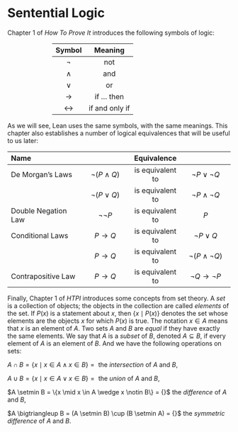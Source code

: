 # Sentential Logic

Chapter 1 of *How To Prove It* introduces the following symbols of logic:

::: {style="margin: 0% 20%"}
| Symbol | Meaning |
|:------:|:-------:|
| $\neg$ | not |
| $\wedge$ | and |
| $\vee$ | or |
| $\to$ | if ... then |
| $\leftrightarrow$ | if and only if |
:::

As we will see, Lean uses the same symbols, with the same meanings.  This chapter also establishes a number of logical equivalences that will be useful to us later:

::: {id="prop-laws"}
| Name | | Equivalence | |
|:---------|:-----:|:-----:|:-----:|
| De Morgan's Laws | $\neg (P \wedge Q)$ | is equivalent to | $\neg P \vee \neg Q$ |
|                  | $\neg (P \vee Q)$ | is equivalent to | $\neg P \wedge \neg Q$ |
| Double Negation Law | $\neg\neg P$ | is equivalent to | $P$ |
| Conditional Laws | $P \to Q$ | is equivalent to | $\neg P \vee Q$ |
|                  | $P \to Q$ | is equivalent to | $\neg(P \wedge \neg Q)$ |
| Contrapositive Law | $P \to Q$ | is equivalent to | $\neg Q \to \neg P$ |
:::

Finally, Chapter 1 of *HTPI* introduces some concepts from set theory.  A *set* is a collection of objects; the objects in the collection are called *elements* of the set.  If $P(x)$ is a statement about $x$, then $\{x \mid P(x)\}$ denotes the set whose elements are the objects $x$ for which $P(x)$ is true.  The notation $x \in A$ means that $x$ is an element of $A$. Two sets $A$ and $B$ are *equal* if they have exactly the same elements.  We say that $A$ is a *subset* of $B$, denoted $A \subseteq B$, if every element of $A$ is an element of $B$.  And we have the following operations on sets:

::: {.quote}
$A \cap B = \{x \mid x \in A \wedge x \in B\} = {}$ the *intersection* of $A$ and $B$,

$A \cup B = \{x \mid x \in A \vee x \in B\} = {}$ the *union* of $A$ and $B$,

$A \setmin B = \{x \mid x \in A \wedge x \notin B\} = {}$ the *difference* of $A$ and $B$,

$A \bigtriangleup B = (A \setmin B) \cup (B \setmin A) = {}$ the *symmetric difference* of $A$ and $B$.
:::